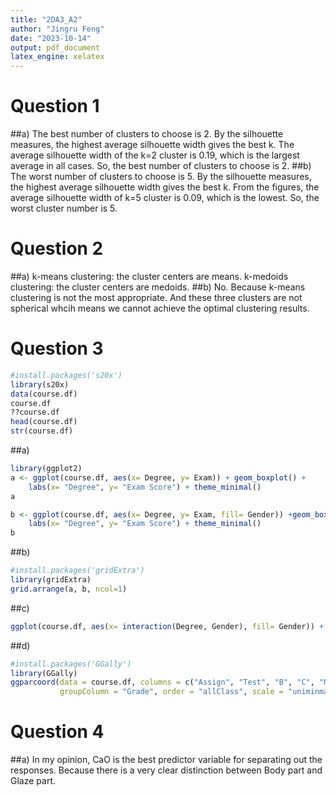 ```yaml
---
title: "2DA3_A2"
author: "Jingru Feng"
date: "2023-10-14"
output: pdf_document
latex_engine: xelatex
---
```

# Question 1
##a) The best number of clusters to choose is 2.
By the silhouette measures, the highest average silhouette width gives the best k. The average silhouette width of the k=2 cluster is 0.19, which is the largest average in all cases. So, the best number of clusters to choose is 2. 
##b) The worst number of clusters to choose is 5.
By the silhouette measures, the highest average silhouette width gives the best k. From the figures, the average silhouette width of k=5 cluster is 0.09, which is the lowest. So, the worst cluster number is 5.

# Question 2
##a) 
k-means clustering: the cluster centers are means. 
k-medoids clustering: the cluster centers are medoids. 
##b)
No. Because k-means clustering is not the most appropriate. And these three clusters are not spherical whcih means we cannot achieve the optimal clustering results. 

# Question 3
```r
#install.packages('s20x')
library(s20x)
data(course.df)
course.df
??course.df
head(course.df)
str(course.df)
```
##a)
```r
library(ggplot2)
a <- ggplot(course.df, aes(x= Degree, y= Exam)) + geom_boxplot() + 
    labs(x= "Degree", y= "Exam Score") + theme_minimal()
a

b <- ggplot(course.df, aes(x= Degree, y= Exam, fill= Gender)) +geom_boxplot() +
    labs(x= "Degree", y= "Exam Score") + theme_minimal()
b
```
##b)
```r
#install.packages('gridExtra')
library(gridExtra)
grid.arrange(a, b, ncol=1)
```
##c)
```r
ggplot(course.df, aes(x= interaction(Degree, Gender), fill= Gender)) + geom_bar() + theme_minimal()
```
##d)
```r
#install.packages('GGally')
library(GGally)
ggparcoord(data = course.df, columns = c("Assign", "Test", "B", "C", "MC"), 
           groupColumn = "Grade", order = "allClass", scale = "uniminmax") + theme_minimal()
```
# Question 4
##a)
In my opinion, CaO is the best predictor variable for separating out the responses. Because there is a very clear distinction between Body part and Glaze part.